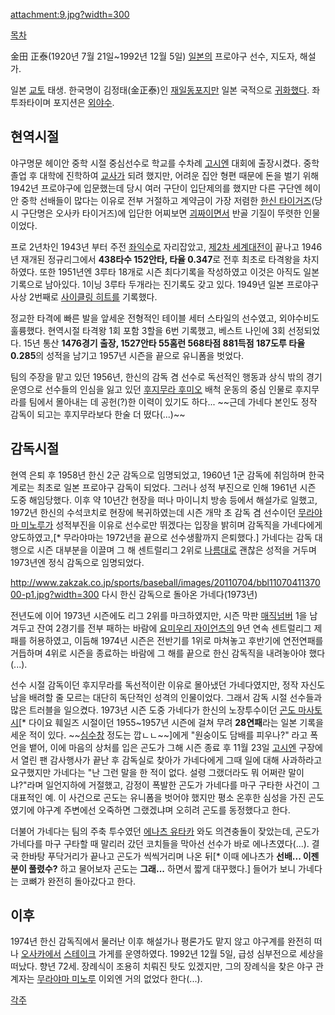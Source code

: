 attachment:9.jpg?width=300

[[목차]]

金田 正泰(1920년 7월 21일~1992년 12월 5일)
[[일본]]의 프로야구 선수, 지도자, 해설가. 

일본 [[교토]] 태생. 한국명이 김정태(金正泰)인 [[재일동포]]지만 일본 국적으로 [[귀화]]했다. 좌투좌타이며 포지션은 [[외야수]].

== 현역시절 ==
야구명문 헤이안 중학 시절 중심선수로 학교를 수차례 [[고시엔]] 대회에 출장시켰다. 중학 졸업 후 대학에 진학하여 [[교사]]가 되려 했지만, 어려운 집안 형편 때문에 돈을 벌기 위해 1942년 프로야구에 입문했는데 당시 여러 구단이 입단제의를 했지만 다른 구단엔 헤이안 중학 선배들이 많다는 이유로 전부 거절하고 계약금이 가장 저렴한 [[한신 타이거즈]](당시 구단명은 오사카 타이거즈)에 입단한 어찌보면 [[괴짜]]이면서 반골 기질이 뚜렷한 인물이었다.

프로 2년차인 1943년 부터 주전 [[좌익수]]로 자리잡았고, [[제2차 세계대전]]이 끝나고 1946년 재개된 정규리그에서 '''438타수 152안타, 타율 0.347'''로 전후 최초로 타격왕을 차지하였다. 또한 1951년엔 3루타 18개로 시즌 최다기록을 작성하였고 이것은 아직도 일본 기록으로 남아있다. 1이닝 3루타 두개라는 진기록도 갖고 있다. 1949년 일본 프로야구 사상 2번째로 [[사이클링 히트]]를 기록했다.

정교한 타격에 빠른 발을 앞세운 전형적인 테이블 세터 스타일의 선수였고, 외야수비도 훌륭했다. 현역시절 타격왕 1회 포함 3할을 6번 기록했고, 베스트 나인에 3회 선정되었다. 15년 통산 '''1476경기 출장, 1527안타 55홈런 568타점 881득점 187도루 타율 0.285'''의 성적을 남기고 1957년 시즌을 끝으로 유니폼을 벗었다. 

팀의 주장을 맡고 있던 1956년, 한신의 감독 겸 선수로 독선적인 행동과 상식 밖의 경기운영으로 선수들의 인심을 잃고 있던 [[후지무라 후미오]] 배척 운동의 중심 인물로 후지무라를 팀에서 몰아내는 데 공헌(?)한 이력이 있기도 하다... ~~근데 가네다 본인도 정작 감독이 되고는 후지무라보다 한술 더 떴다(...)~~

== 감독시절 ==
현역 은퇴 후 1958년 한신 2군 감독으로 임명되었고, 1960년 1군 감독에 취임하며 한국계로는 최초로 일본 프로야구 감독이 되었다. 그러나 성적 부진으로 인해 1961년 시즌 도중 해임당했다. 이후 약 10년간 현장을 떠나 마이니치 방송 등에서 해설가로 일했고, 1972년 한신의 수석코치로 현장에 복귀하였는데 시즌 개막 초 감독 겸 선수이던 [[무라야마 미노루]]가 성적부진을 이유로 선수로만 뛰겠다는 입장을 밝히며 감독직을 가네다에게 양도하였고,[* 무라야마는 1972년을 끝으로 선수생활까지 은퇴했다.] 가네다는 감독 대행으로 시즌 대부분을 이끌며 그 해 센트럴리그 2위로 [[나름]]대로 괜찮은 성적을 거두며 1973년엔 정식 감독으로 임명되었다. 

http://www.zakzak.co.jp/sports/baseball/images/20110704/bbl1107041137000-p1.jpg?width=300
다시 한신 감독으로 돌아온 가네다(1973년)

전년도에 이어 1973년 시즌에도 리그 2위를 마크하였지만, 시즌 막판 [[매직넘버]] 1을 남겨두고 잔여 2경기를 전부 패하는 바람에 [[요미우리 자이언츠]]의 9년 연속 센트럴리그 제패를 허용하였고, 이듬해 1974년 시즌은 전반기를 1위로 마쳐놓고 후반기에 연전연패를 거듭하며 4위로 시즌을 종료하는 바람에 그 해를 끝으로 한신 감독직을 내려놓아야 했다(...).

선수 시절 감독이던 후지무라를 독선적이란 이유로 몰아냈던 가네다였지만, 정작 자신도 남을 배려할 줄 모르는 대단히 독단적인 성격의 인물이었다. 그래서 감독 시절 선수들과 많은 트러블을 일으켰다. 1973년 시즌 도중 가네다가 한신의 노장투수이던 [[곤도 마사토시]][* 다이요 훼일즈 시절이던 1955~1957년 시즌에 걸쳐 무려 '''28연패'''라는 일본 기록을 세운 적이 있다. ~~[[심수창]] 정도는 깝ㄴㄴ~~]에게 "원숭이도 담배를 피우나?" 라고 폭언을 뱉어, 이에 마음의 상처를 입은 곤도가 그해 시즌 종료 후 11월 23일 [[고시엔]] 구장에서 열린 팬 감사행사가 끝난 후 감독실로 찾아가 가네다에게 그때 일에 대해 사과하라고 요구했지만 가네다는 "난 그런 말을 한 적이 없다. 설령 그랬더라도 뭐 어쩌란 말이냐?"라며 일언지하에 거절했고, 감정이 폭발한 곤도가 가네다를 마구 구타한 사건이 그 대표적인 예. 이 사건으로 곤도는 유니폼을 벗어야 했지만 평소 온후한 심성을 가진 곤도였기에 야구계 주변에선 오죽하면 그랬겠냐며 오히려 곤도를 동정했다고 한다. 

더불어 가네다는 팀의 주축 투수였던 [[에나츠 유타카]] 와도 의견충돌이 잦았는데, 곤도가 가네다를 마구 구타할 때 말리러 갔던 코치들을 막아선 선수가 바로 에나츠였다(...). 결국 한바탕 푸닥거리가 끝나고 곤도가 씩씩거리며 나온 뒤[* 이때 에나츠가 '''선배... 이젠 분이 풀렸수?''' 하고 물어보자 곤도는 '''그래...''' 하면서 짧게 대꾸했다.] 들어가 보니 가네다는 코뼈가 완전히 돌아갔다고 한다.

== 이후 ==
1974년 한신 감독직에서 물러난 이후 해설가나 평론가도 맡지 않고 야구계를 완전히 떠나 [[오사카]]에서 [[스테이크]] 가게를 운영하였다. 1992년 12월 5일, 급성 심부전으로 세상을 떠났다. 향년 72세. 장례식이 조용히 치뤄진 탓도 있겠지만, 그의 장례식을 찾은 야구 관계자는 [[무라야마 미노루]] 이외엔 거의 없었다 한다(...). 

[[각주]]
